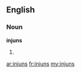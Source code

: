 ==English==
===Noun===
'''injuns'''
# {{plural of|[[injun]]}}

[[ar:injuns]]
[[fr:injuns]]
[[my:injuns]]